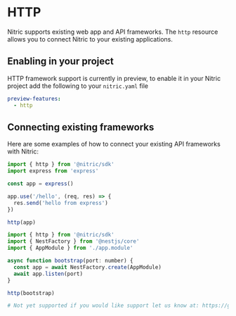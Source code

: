 
# HTTP

Nitric supports existing web app and API frameworks. The `http` resource allows you to connect Nitric to your existing applications.

## Enabling in your project

HTTP framework support is currently in preview, to enable it in your Nitric project add the following to your `nitric.yaml` file

```yaml
preview-features:
  - http
```

## Connecting existing frameworks

Here are some examples of how to connect your existing API frameworks with Nitric:

<CodeGroup>

```javascript {{ title: "Node.js (express.js)" }}
import { http } from '@nitric/sdk'
import express from 'express'

const app = express()

app.use('/hello', (req, res) => {
  res.send('hello from express')
})

http(app)
```

```javascript {{ title: "Node.js (nestjs)", tag: "app.module.ts" }}
import { http } from '@nitric/sdk'
import { NestFactory } from '@nestjs/core'
import { AppModule } from './app.module'

async function bootstrap(port: number) {
  const app = await NestFactory.create(AppModule)
  await app.listen(port)
}

http(bootstrap)
```

```python
# Not yet supported if you would like support let us know at: https://github.com/nitrictech/python-sdk/issues
```

</CodeGroup>
